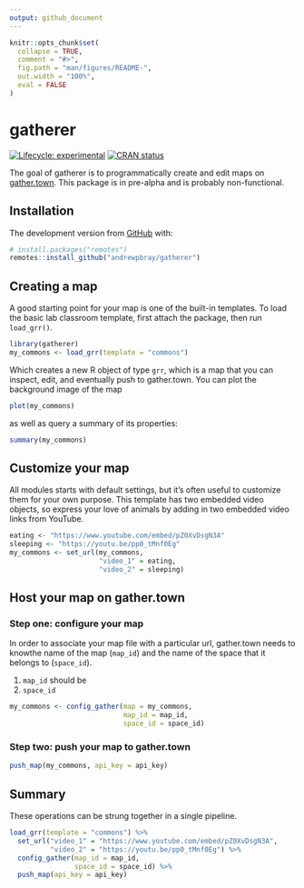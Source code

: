 ```yaml
---
output: github_document
---
```


<!-- README.md is generated from README.Rmd. Please edit that file -->

```r
knitr::opts_chunk$set(
  collapse = TRUE,
  comment = "#>",
  fig.path = "man/figures/README-",
  out.width = "100%",
  eval = FALSE
)
```

# gatherer

<!-- badges: start -->
[![Lifecycle: experimental](https://img.shields.io/badge/lifecycle-experimental-orange.svg)](https://www.tidyverse.org/lifecycle/#experimental)
[![CRAN status](https://www.r-pkg.org/badges/version/gatherer)](https://CRAN.R-project.org/package=gatherer)
<!-- badges: end -->

The goal of gatherer is to programmatically create and edit maps on [gather.town](https://gather.town/). This package is in pre-alpha and is probably non-functional.

## Installation

The development version from [GitHub](https://github.com/) with:

```r
# install.packages("remotes")
remotes::install_github("andrewpbray/gatherer")
```

## Creating a map

A good starting point for your map is one of the built-in templates. To load the basic lab classroom template, first attach the package, then run `load_grr()`.

```r
library(gatherer)
my_commons <- load_grr(template = "commons")
```

Which creates a new R object of type `grr`, which is a map that you can inspect, edit, and eventually push to gather.town. You can plot the background image of the map

```r
plot(my_commons)
```

as well as query a summary of its properties:

```r
summary(my_commons)
```

## Customize your map

All modules starts with default settings, but it's often useful to customize them for your own purpose. This template has two embedded video objects, so express your love of animals by adding in two embedded video links from YouTube.

```r
eating <- "https://www.youtube.com/embed/pZ0XvDsgN3A"
sleeping <- "https://youtu.be/pp0_tMnf0Eg"
my_commons <- set_url(my_commons, 
                      "video_1" = eating,
                      "video_2" = sleeping)
```

## Host your map on gather.town

### Step one: configure your map

In order to associate your map file with a particular url, gather.town needs to knowthe name of the map (`map_id`) and the name of the space that it belongs to (`space_id`).

1. `map_id` should be 
2. `space_id` 

```r
my_commons <- config_gather(map = my_commons,
                            map_id = map_id, 
                            space_id = space_id)
```

### Step two: push your map to gather.town

```r
push_map(my_commons, api_key = api_key)
```

## Summary

These operations can be strung together in a single pipeline.

```r
load_grr(template = "commons") %>%
  set_url("video_1" = "https://www.youtube.com/embed/pZ0XvDsgN3A",
          "video_2" = "https://youtu.be/pp0_tMnf0Eg") %>%
  config_gather(map_id = map_id, 
                space_id = space_id) %>%
  push_map(api_key = api_key)
```






